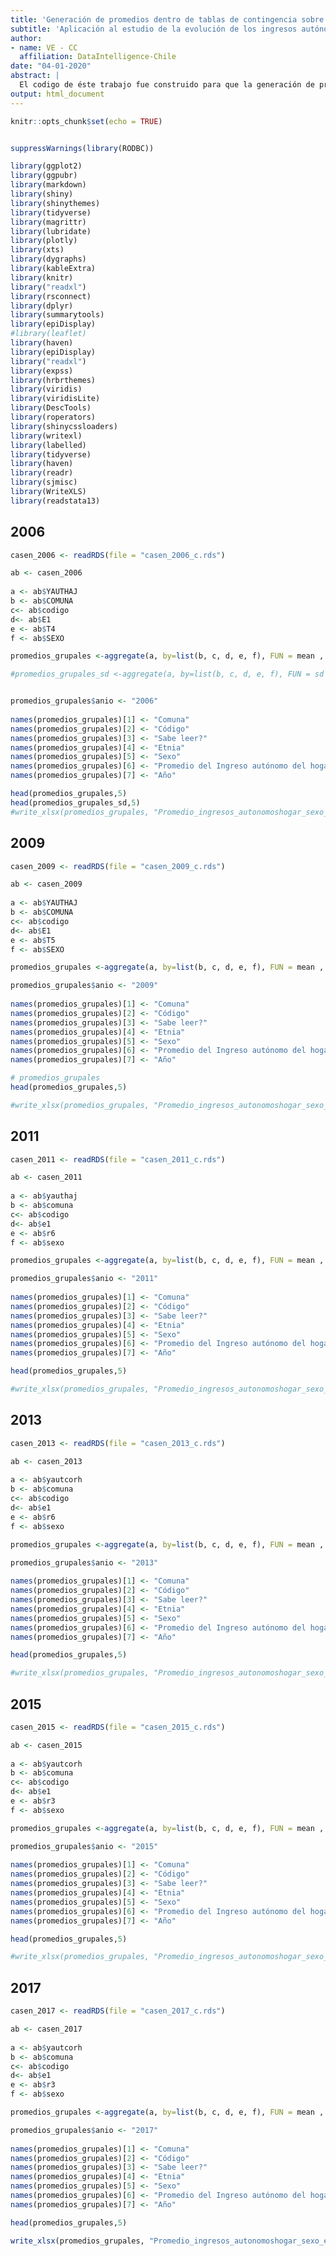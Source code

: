 ```yaml
---
title: 'Generación de promedios dentro de tablas de contingencia sobre la Casen'
subtitle: 'Aplicación al estudio de la evolución de los ingresos autónomos del hogar por etnia, sexo y alfabetismo en Chile entre el 2006 y el 2017'
author:
- name: VE - CC
  affiliation: DataIntelligence-Chile
date: "04-01-2020"
abstract: |
  El codigo de éste trabajo fue construido para que la generación de promedios comunales sobre tablas de contingencia construidas de las Casen corregidas sea un acto trivial.
output: html_document
---
```


```r
knitr::opts_chunk$set(echo = TRUE)


suppressWarnings(library(RODBC))

library(ggplot2)
library(ggpubr)
library(markdown)
library(shiny)
library(shinythemes)
library(tidyverse)
library(magrittr)
library(lubridate)
library(plotly)
library(xts)
library(dygraphs)
library(kableExtra)
library(knitr)
library("readxl")
library(rsconnect)
library(dplyr)
library(summarytools)
library(epiDisplay)
#library(leaflet)
library(haven)
library(epiDisplay)
library("readxl")
library(expss)
library(hrbrthemes)
library(viridis)
library(viridisLite)
library(DescTools)
library(roperators)
library(shinycssloaders)
library(writexl)
library(labelled)
library(tidyverse)
library(haven)
library(readr)
library(sjmisc)
library(WriteXLS)
library(readstata13)
```

## 2006

```r
casen_2006 <- readRDS(file = "casen_2006_c.rds")

ab <- casen_2006
      
a <- ab$YAUTHAJ
b <- ab$COMUNA
c<- ab$codigo
d<- ab$E1
e <- ab$T4
f <- ab$SEXO

promedios_grupales <-aggregate(a, by=list(b, c, d, e, f), FUN = mean , na.rm = TRUE)

#promedios_grupales_sd <-aggregate(a, by=list(b, c, d, e, f), FUN = sd , na.rm = TRUE)


promedios_grupales$anio <- "2006"
      
names(promedios_grupales)[1] <- "Comuna"     
names(promedios_grupales)[2] <- "Código"
names(promedios_grupales)[3] <- "Sabe leer?"
names(promedios_grupales)[4] <- "Etnia"
names(promedios_grupales)[5] <- "Sexo"
names(promedios_grupales)[6] <- "Promedio del Ingreso autónomo del hogar"
names(promedios_grupales)[7] <- "Año"  

head(promedios_grupales,5)
head(promedios_grupales_sd,5)
#write_xlsx(promedios_grupales, "Promedio_ingresos_autonomoshogar_sexo_etnia_alfa_2006.xlsx")
```

## 2009

```r
casen_2009 <- readRDS(file = "casen_2009_c.rds")

ab <- casen_2009
      
a <- ab$YAUTHAJ
b <- ab$COMUNA
c<- ab$codigo
d<- ab$E1
e <- ab$T5
f <- ab$SEXO

promedios_grupales <-aggregate(a, by=list(b, c, d, e, f), FUN = mean , na.rm = TRUE)

promedios_grupales$anio <- "2009"
      
names(promedios_grupales)[1] <- "Comuna"     
names(promedios_grupales)[2] <- "Código"
names(promedios_grupales)[3] <- "Sabe leer?"
names(promedios_grupales)[4] <- "Etnia"
names(promedios_grupales)[5] <- "Sexo"
names(promedios_grupales)[6] <- "Promedio del Ingreso autónomo del hogar"
names(promedios_grupales)[7] <- "Año"  

# promedios_grupales
head(promedios_grupales,5)

#write_xlsx(promedios_grupales, "Promedio_ingresos_autonomoshogar_sexo_etnia_alfa_2009.xlsx")
```

## 2011

```r
casen_2011 <- readRDS(file = "casen_2011_c.rds")

ab <- casen_2011
      
a <- ab$yauthaj
b <- ab$comuna
c<- ab$codigo
d<- ab$e1
e <- ab$r6
f <- ab$sexo

promedios_grupales <-aggregate(a, by=list(b, c, d, e, f), FUN = mean , na.rm = TRUE)

promedios_grupales$anio <- "2011"
      
names(promedios_grupales)[1] <- "Comuna"     
names(promedios_grupales)[2] <- "Código"
names(promedios_grupales)[3] <- "Sabe leer?"
names(promedios_grupales)[4] <- "Etnia"
names(promedios_grupales)[5] <- "Sexo"
names(promedios_grupales)[6] <- "Promedio del Ingreso autónomo del hogar"
names(promedios_grupales)[7] <- "Año"  

head(promedios_grupales,5)

#write_xlsx(promedios_grupales, "Promedio_ingresos_autonomoshogar_sexo_etnia_alfa_2011.xlsx")
```

## 2013

```r
casen_2013 <- readRDS(file = "casen_2013_c.rds")

ab <- casen_2013
      
a <- ab$yautcorh
b <- ab$comuna
c<- ab$codigo
d<- ab$e1
e <- ab$r6
f <- ab$sexo

promedios_grupales <-aggregate(a, by=list(b, c, d, e, f), FUN = mean , na.rm = TRUE)

promedios_grupales$anio <- "2013"
      
names(promedios_grupales)[1] <- "Comuna"     
names(promedios_grupales)[2] <- "Código"
names(promedios_grupales)[3] <- "Sabe leer?"
names(promedios_grupales)[4] <- "Etnia"
names(promedios_grupales)[5] <- "Sexo"
names(promedios_grupales)[6] <- "Promedio del Ingreso autónomo del hogar"
names(promedios_grupales)[7] <- "Año"  

head(promedios_grupales,5)

#write_xlsx(promedios_grupales, "Promedio_ingresos_autonomoshogar_sexo_etnia_alfa_2013.xlsx")
```

## 2015

```r
casen_2015 <- readRDS(file = "casen_2015_c.rds")

ab <- casen_2015
      
a <- ab$yautcorh
b <- ab$comuna
c<- ab$codigo
d<- ab$e1
e <- ab$r3
f <- ab$sexo

promedios_grupales <-aggregate(a, by=list(b, c, d, e, f), FUN = mean , na.rm = TRUE)

promedios_grupales$anio <- "2015"
      
names(promedios_grupales)[1] <- "Comuna"     
names(promedios_grupales)[2] <- "Código"
names(promedios_grupales)[3] <- "Sabe leer?"
names(promedios_grupales)[4] <- "Etnia"
names(promedios_grupales)[5] <- "Sexo"
names(promedios_grupales)[6] <- "Promedio del Ingreso autónomo del hogar"
names(promedios_grupales)[7] <- "Año"  

head(promedios_grupales,5)

#write_xlsx(promedios_grupales, "Promedio_ingresos_autonomoshogar_sexo_etnia_alfa_2015.xlsx")
```

## 2017

```r
casen_2017 <- readRDS(file = "casen_2017_c.rds")

ab <- casen_2017
      
a <- ab$yautcorh
b <- ab$comuna
c<- ab$codigo
d<- ab$e1
e <- ab$r3
f <- ab$sexo

promedios_grupales <-aggregate(a, by=list(b, c, d, e, f), FUN = mean , na.rm = TRUE)

promedios_grupales$anio <- "2017"
      
names(promedios_grupales)[1] <- "Comuna"     
names(promedios_grupales)[2] <- "Código"
names(promedios_grupales)[3] <- "Sabe leer?"
names(promedios_grupales)[4] <- "Etnia"
names(promedios_grupales)[5] <- "Sexo"
names(promedios_grupales)[6] <- "Promedio del Ingreso autónomo del hogar"
names(promedios_grupales)[7] <- "Año"  

head(promedios_grupales,5)

write_xlsx(promedios_grupales, "Promedio_ingresos_autonomoshogar_sexo_etnia_alfa_2017.xlsx")
```

















